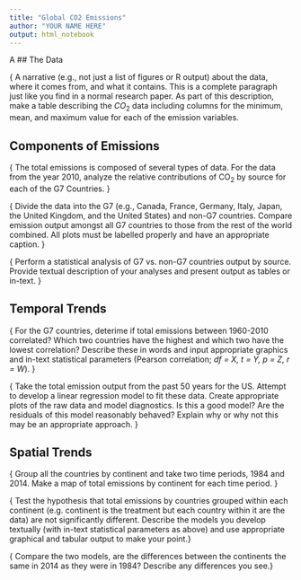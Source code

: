 ```yaml
---
title: "Global CO2 Emissions"
author: "YOUR NAME HERE"
output: html_notebook
---
```


{ A single paragraph here about why CO2 emissions are of interest to us. }

## The Data 

{ A narrative (e.g., not just a list of figures or R output) about the data, where it comes from, and what it contains.  This is a complete paragraph just like you find in a normal research paper.  As part of this description, make a table describing the $CO_2$ data including columns for the minimum, mean, and maximum value for each of the emission variables.

## Components of Emissions

{ The total emissions is composed of several types of data.  For the data from the year 2010, analyze the relative contributions of CO<sub>2</sub> by source for each of the G7 Countries.  }

{ Divide the data into the G7 (e.g., Canada, France, Germany, Italy, Japan, the United Kingdom, and the United States) and non-G7 countries.  Compare emission output amongst all G7 countries to those from the rest of the world combined.  All plots must be labelled properly and have an appropriate caption. }

{ Perform a statistical analysis of G7 vs. non-G7 countries output by source.  Provide textual description of your analyses and present output as tables or in-text. }

## Temporal Trends

{ For the G7 countries, deterime if total emissions between 1960-2010 correlated?  Which two countries have the highest and which two have the lowest correlation? Describe these in words and input appropriate graphics and in-text statistical parameters (Pearson correlation; *df = X, t = Y, p = Z, r = W*). }

{ Take the total emission output from the past 50 years for the US.  Attempt to develop a linear regression model to fit these data.  Create appropriate plots of the raw data and model diagnostics.  Is this a good model?  Are the residuals of this model reasonably behaved?  Explain why or why not this may be an appropriate approach. }

## Spatial Trends

{ Group all the countries by continent and take two time periods, 1984 and 2014. Make a map of total emissions by continent for each time period. }

{ Test the hypothesis that total emissions by countries grouped within each continent (e.g. continent is the treatment but each country within it are the data) are not significantly different.  Describe the models you develop textually (with in-text statistical parameters as above) and use appropriate graphical and tabular output to make your point.}  

{ Compare the two models, are the differences between the continents the same in 2014 as they were in 1984?  Describe any differences you see.}










[^1]: Boden, T.A., G. Marland, and R.J. Andres. 2013. Global, Regional, and National Fossil-Fuel CO2 Emissions. Carbon Dioxide Information Analysis Center, Oak Ridge National Laboratory, U.S. Department of Energy, Oak Ridge, Tenn., U.S.A. [doi](https://doi.org/10.3334/CDIAC/00001_V2013).
